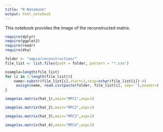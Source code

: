 ```yaml
---
title: "R Notebook"
output: html_notebook
---
```


This notebook provides the image of the reconstructed matrix.

```r
require(dplyr)
require(ggplot2)
require(readr)
require(dtw)
```

```r
folder <- "umpca/reconstruction/"
file_list <- list.files(path = folder, pattern = "*.csv")

nsample=length(file_list)
for (i in 1:length(file_list)){
    name<-substr(file_list[i],start=1,stop=nchar(file_list[i])-4)
     assign(name, read.csv(paste(folder, file_list[i], sep=''),header=FALSE))
}
```

```r
image(as.matrix(hat_1),main="MPC1",asp=1)
```

```r
image(as.matrix(hat_2),main="MPC2",asp=1)
```

```r
image(as.matrix(hat_3),main="MPC3",asp=1)
```

```r
image(as.matrix(hat_4),main="MPC4",asp=1)
```





